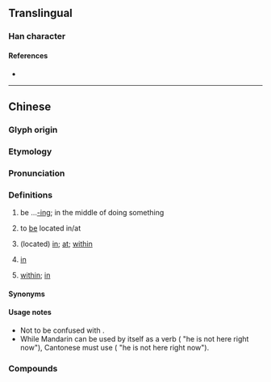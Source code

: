 {{character info}}
==Translingual==

===Han character===
{{Han char|rn=30|rad=口|as=09|sn=12|four=|canj=ROHF|ids=⿰口係}}

====References====
* {{Han ref|kx=0201.121|hdz=10657.021|uh=55BA|ud=21946}}

----

==Chinese==
{{zh-forms|alt=*o係-Internet,匸,𫪈}}

===Glyph origin===
{{Han etym|系}}

===Etymology===
{{rfe|zh}}

===Pronunciation===
{{zh-pron
|c=hai2
|h=gd=hoi1/hoi4
|ca=LL-Q9186-Justinrleung-喺.wav
|cat=adv,prep,v
}}

===Definitions===
{{zh-hanzi}} {{tlb|zh|Cantonese}}

# {{rfv-sense|zh}} be ...[[-ing]]; in the middle of doing something {{gloss|indicating an action in progress}}
# to [[be]] located in/at
#: {{zh-x|我 而家 喺 香港。|I '''am in''' Hong Kong now.|C}}
#: {{zh-x|你 喺 邊度 啊{aa3}？|Where are you?|C}}
#: {{zh-x|喺 架 車 入便|to be inside the car|C}}
# (located) [[in]]; [[at]]; [[within]]
#: {{zh-x|你 要 喺 巴士{si6-2}站 上{soeng5}車。|You need to get on '''at''' the bus station.|C}}
# {{lb|zh|temporal}} [[in]]
#: {{zh-x|喺 @2012|in 2012|C}}
# [[within]]; [[in]]
#: {{zh-x|喺 英文 度|'''within''' English|C}}

====Synonyms====
{{zh-dial|在}}

====Usage notes====
* Not to be confused with {{zh-l|係|hai6|to be}}.
* While Mandarin {{zh-l|在}} can be used by itself as a verb ({{zh-l|[[他]][[現在]][[不]][[在]]}} "he is not here right now"), Cantonese must use {{zh-l|喺度}} ({{zh-l|[[佢]][[而家]][[唔]][[喺度]]}} "he is not here right now"). {{attention|zh|can this wording be improved?}}

===Compounds===
{{zh-der|喺處|喺度}}